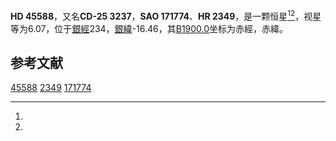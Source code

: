 {{Starbox begin
| name = HD 45588
}}
{{Starbox observe
| epoch = [[J2000.0|J2000.0]]
| constell = {{星座名待查}}<ref name=SIMBAD>{{cite web
 | url=http://simbad.u-strasbg.fr/simbad/sim-id?Ident=HR+2349
 | title=Pulsating variable Star
 | publisher=Centre de Données astronomiques de Strasbourg
 | work=SIMBAD
 | accessdate=2012-07-13
 | archive-date=2016-03-17
 | archive-url=https://web.archive.org/web/20160317105426/http://simbad.u-strasbg.fr/simbad/sim-id?Ident=HR+2349
 | dead-url=no
 }}</ref><ref name=DATA>{{cite web
 | url=http://vizier.u-strasbg.fr/viz-bin/VizieR-5?-out.add=.&-source=5050&-corr=PK=HR&-out.max=9999&HR=2349
 | title=VizieR Detailed Page
 | accessdate=2012-07-13
 | archive-date=2016-03-05
 | archive-url=https://web.archive.org/web/20160305000858/http://vizier.u-strasbg.fr/viz-bin/VizieR-5?-out.add=.&-source=5050&-corr=PK=HR&-out.max=9999&HR=2349
 | dead-url=no
 }}</ref>
| 星官 = 
| ra = {{RA|6|27|11.2}}<ref name=SIMBAD /><ref name=DATA />
| dec = {{DEC|-25|51|24}}<ref name=SIMBAD /><ref name=DATA />
| appmag_v = 6.07<ref name=SIMBAD /><ref name=DATA />
}}
{{Starbox character
| class = F9V<ref name=SIMBAD /><ref name=DATA />
| b-v = 0.53<ref name=SIMBAD /><ref name=DATA />
| u-b = 0.05<ref name=SIMBAD /><ref name=DATA />
| r-i = <ref name=SIMBAD /><ref name=DATA />
| variable = 
}}
{{Starbox astrometry
| radial_v = 0.05
| prop_mo_ra = 36
| parallax = 0.045
| p_error = 
}}
{{Starbox catalog
| names =CD-25 3237，[[SAO星表|SAO]] 171774，[[HD星表|HD]] 45588，[[HR星表|HR]] 2349}}
{{Starbox reference |Simbad=HR+2349}}
{{Starbox end}}

'''HD 45588'''，又名'''CD-25 3237'''，'''SAO 171774'''、'''HR 2349'''，是一颗恒星<ref name=SIMBAD /><ref name=DATA />，视星等为6.07，位于[[銀道座標系|銀經]]234，[[銀道座標系|銀緯]]-16.46，其[[B1900.0|B1900.0]]坐标为赤經{{RA|6|23|9.5}}，赤緯{{DEC|-25|-16.46|22}}。

== 参考文献 ==
{{reflist}}

{{star-stub}}

[[Category:HD和HDE天體|45588]]
[[Category:HR天體|2349]]
[[Category:SAO天體|171774]]